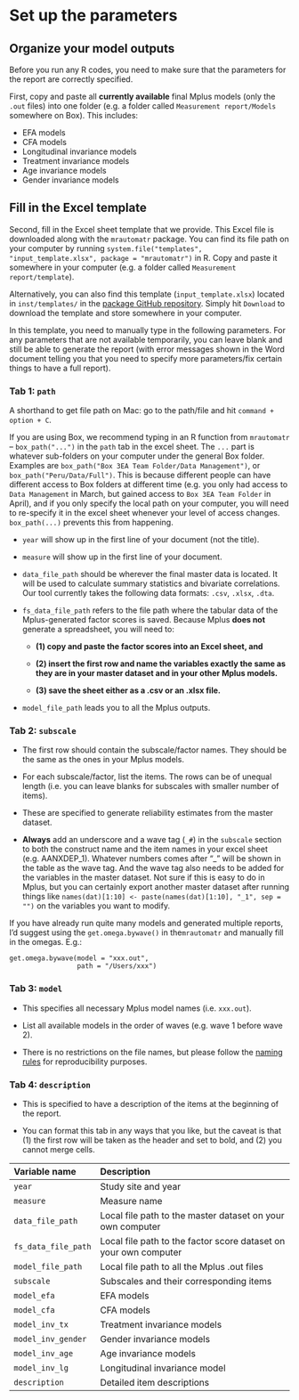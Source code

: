 # Set up the parameters

## Organize your model outputs

Before you run any R codes, you need to make sure that the parameters for the report are correctly specified.

First, copy and paste all **currently available** final Mplus models (only the `.out` files) into one folder (e.g. a folder called `Measurement report/Models` somewhere on Box). This includes:

 - EFA models
 - CFA models
 - Longitudinal invariance models
 - Treatment invariance models
 - Age invariance models
 - Gender invariance models

## Fill in the Excel template

Second, fill in the Excel sheet template that we provide. This Excel file is downloaded along with the `mrautomatr` package. You can find its file path on your computer by running `system.file("templates", "input_template.xlsx", package = "mrautomatr")` in R. Copy and paste it somewhere in your computer (e.g. a folder called `Measurement report/template`).

Alternatively, you can also find this template (`input_template.xlsx`) located in `inst/templates/` in the [package GitHub repository](https://github.com/nyuglobalties/mrautomatr). Simply hit `Download` to download the template and store somewhere in your computer.

In this template, you need to manually type in the following parameters. For any parameters that are not available temporarily, you can leave blank and still be able to generate the report (with error messages shown in the Word document telling you that you need to specify more parameters/fix certain things to have a full report).

### Tab 1: `path`

A shorthand to get file path on Mac: go to the path/file and hit `command + option + C`. 

If you are using Box, we recommend typing in an R function from `mrautomatr` -- `box_path("...")` in the `path` tab in the excel sheet. The `...` part is whatever sub-folders on your computer under the general Box folder. Examples are `box_path("Box 3EA Team Folder/Data Management")`, or `box_path("Peru/Data/Full")`. This is because different people can have different access to Box folders at different time (e.g. you only had access to `Data Management` in March, but gained access to `Box 3EA Team Folder` in April), and if you only specify the local path on your computer, you will need to re-specify it in the excel sheet whenever your level of access changes. `box_path(...)` prevents this from happening.

-   `year` will show up in the first line of your document (not the title).

-   `measure` will show up in the first line of your document.

-   `data_file_path` should be wherever the final master data is located. It will be used to calculate summary statistics and bivariate correlations. Our tool currently takes the following data formats: `.csv`, `.xlsx`, `.dta`.

-   `fs_data_file_path` refers to the file path where the tabular data of the Mplus-generated factor scores is saved. Because Mplus **does not** generate a spreadsheet, you will need to:

    - **(1) copy and paste the factor scores into an Excel sheet, and**

    - **(2) insert the first row and name the variables exactly the same as they are in your master dataset and in your other Mplus models.**

    - **(3) save the sheet either as a .csv or an .xlsx file.**

- `model_file_path` leads you to all the Mplus outputs.

### Tab 2: `subscale`

-   The first row should contain the subscale/factor names. They should be the same as the ones in your Mplus models.

-   For each subscale/factor, list the items. The rows can be of unequal length (i.e. you can leave blanks for subscales with smaller number of items).

-   These are specified to generate reliability estimates from the master dataset.

-  **Always** add an underscore and a wave tag (`_#`) in the `subscale` section to both the construct name and the item names in your excel sheet (e.g. AANXDEP_1). Whatever numbers comes after "_" will be shown in the table as the wave tag. And the wave tag also needs to be added for the variables in the master dataset. Not sure if this is easy to do in Mplus, but you can certainly export another master dataset after running things like `names(dat)[1:10] <- paste(names(dat)[1:10], "_1", sep = "")` on the variables you want to modify. 

If you have already run quite many models and generated multiple reports, I'd suggest  using the `get.omega.bywave()` in the`mrautomatr` and manually fill in the omegas. E.g.:

```
get.omega.bywave(model = "xxx.out", 
                 path = "/Users/xxx")
```


### Tab 3: `model`

-   This specifies all necessary Mplus model names (i.e. `xxx.out`).

-   List all available models in the order of waves (e.g. wave 1 before wave 2).

-   There is no restrictions on the file names, but please follow the [naming rules](https://nyu.box.com/s/ate5l7wmw164u7xjg3g8x1vrfhwnt0ax) for reproducibility purposes.

### Tab 4: `description`

-   This is specified to have a description of the items at the beginning of the report.

-   You can format this tab in any ways that you like, but the caveat is that (1) the first row will be taken as the header and set to bold, and (2) you cannot merge cells.

+---------------------+------------------------------------------------------------------+
| Variable name       | Description                                                      |
+:====================+:=================================================================+
| `year`              | Study site and year                                              |
+---------------------+------------------------------------------------------------------+
| `measure`           | Measure name                                                     |
+---------------------+------------------------------------------------------------------+
| `data_file_path`    | Local file path to the master dataset on your own computer       |
+---------------------+------------------------------------------------------------------+
| `fs_data_file_path` | Local file path to the factor score dataset on your own computer |
+---------------------+------------------------------------------------------------------+
| `model_file_path`   | Local file path to all the Mplus .out files                      |
+---------------------+------------------------------------------------------------------+
| `subscale`          | Subscales and their corresponding items                          |
+---------------------+------------------------------------------------------------------+
| `model_efa`         | EFA models                                                       |
+---------------------+------------------------------------------------------------------+
| `model_cfa`         | CFA models                                                       |
+---------------------+------------------------------------------------------------------+
| `model_inv_tx`      | Treatment invariance models                                      |
+---------------------+------------------------------------------------------------------+
| `model_inv_gender`  | Gender invariance models                                         |
+---------------------+------------------------------------------------------------------+
| `model_inv_age`     | Age invariance models                                            |
+---------------------+------------------------------------------------------------------+
| `model_inv_lg`      | Longitudinal invariance model                                    |
+---------------------+------------------------------------------------------------------+
| `description`       | Detailed item descriptions                                       |
+---------------------+------------------------------------------------------------------+
